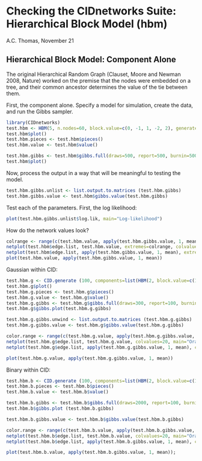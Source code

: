 Checking the CIDnetworks Suite: Hierarchical Block Model (hbm)
========================================================

A.C. Thomas, November 21

Hierarchical Block Model: Component Alone
---------------------------------------

The original Hierarchical Random Graph (Clauset, Moore and Newman 2008, Nature) worked on the premise that the nodes were embedded on a tree, and their common ancestor determines the value of the tie between them.

First, the component alone. Specify a model for simulation, create the data, and run the Gibbs sampler.

```r
library(CIDnetworks)
test.hbm <- HBM(5, n.nodes=60, block.value=c(0, -1, 1, -2, 2), generate=TRUE, residual.variance=0.0001, restrict.and.shift=FALSE)
test.hbm$plot()
test.hbm.pieces <- test.hbm$pieces()
test.hbm.value <- test.hbm$value()

test.hbm.gibbs <- test.hbm$gibbs.full(draws=500, report=500, burnin=500, thin=3, make.random.start=TRUE)
test.hbm$plot()

```

Now, process the output in a way that will be meaningful to testing the model.

```r
test.hbm.gibbs.unlist <- list.output.to.matrices (test.hbm.gibbs)
test.hbm.gibbs.value <- test.hbm$gibbs.value(test.hbm.gibbs)
```

Test each of the parameters. First, the log likelihood:

```r
plot(test.hbm.gibbs.unlist$log.lik, main="Log-likelihood")
```

How do the network values look?

```r
colrange <- range(c(test.hbm.value, apply(test.hbm.gibbs.value, 1, mean)))
netplot(test.hbm$edge.list, test.hbm.value, extremes=colrange, colvalues=20, main="Oracle values")
netplot(test.hbm$edge.list, apply(test.hbm.gibbs.value, 1, mean), extremes=colrange, colvalues=20, main="Fitted values")
plot(test.hbm.value, apply(test.hbm.gibbs.value, 1, mean))
```


Gaussian within CID:

```r
test.hbm.g <- CID.generate (100, components=list(HBM(2, block.value=c(1,-1))), intercept=1, residual.variance=0.02, generate=TRUE, class="gaussian")
test.hbm.g$plot()
test.hbm.g.pieces <- test.hbm.g$pieces()
test.hbm.g.value <- test.hbm.g$value()
test.hbm.g.gibbs <- test.hbm.g$gibbs.full(draws=300, report=100, burnin=300, thin=3, make.random.start=TRUE)
test.hbm.g$gibbs.plot(test.hbm.g.gibbs)
```

```r
test.hbm.g.gibbs.unwind <- list.output.to.matrices (test.hbm.g.gibbs)
test.hbm.g.gibbs.value <- test.hbm.g$gibbs.value(test.hbm.g.gibbs)

color.range <- range(c(test.hbm.g.value, apply(test.hbm.g.gibbs.value, 1, mean)))
netplot(test.hbm.g$edge.list, test.hbm.g.value, colvalues=20, main="Oracle values", extremes=color.range)
netplot(test.hbm.g$edge.list, apply(test.hbm.g.gibbs.value, 1, mean), colvalues=20, main="Fitted values", extremes=color.range)

plot(test.hbm.g.value, apply(test.hbm.g.gibbs.value, 1, mean))
```


Binary within CID:

```r
test.hbm.b <- CID.generate (100, components=list(HBM(2, block.value=c(1,-1))), intercept=0, generate=TRUE)
test.hbm.b.pieces <- test.hbm.b$pieces()
test.hbm.b.value <- test.hbm.b$value()

test.hbm.b.gibbs <- test.hbm.b$gibbs.full(draws=2000, report=100, burnin=500, thin=2, make.random.start=TRUE)
test.hbm.b$gibbs.plot (test.hbm.b.gibbs)
```

```r
test.hbm.b.gibbs.value <- test.hbm.b$gibbs.value(test.hbm.b.gibbs)

color.range <- range(c(test.hbm.b.value, apply(test.hbm.b.gibbs.value, 1, mean)))
netplot(test.hbm.b$edge.list, test.hbm.b.value, colvalues=20, main="Oracle values", extremes=color.range)
netplot(test.hbm.b$edge.list, apply(test.hbm.b.gibbs.value, 1, mean), colvalues=20, main="Fitted values", extremes=color.range)

plot(test.hbm.b.value, apply(test.hbm.b.gibbs.value, 1, mean));
```

